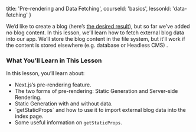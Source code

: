 
  title: 'Pre-rendering and Data Fetching',
  courseId: 'basics',
  lessonId: 'data-fetching'
}

We’d like to create a blog (here’s [the desired result](https://next-learn-starter.now.sh/)), but so far we’ve added no blog content. In this lesson, we’ll learn how to fetch external blog data into our app. We’ll store the blog content in the file system, but it’ll work if the content is stored elsewhere (e.g. database or Headless CMS) .

### What You’ll Learn in This Lesson

In this lesson, you’ll learn about:

- Next.js’s <Link href="/docs/[[...slug]]" as="/docs/basic-features/pages#pre-rendering"><a>pre-rendering</a></Link> feature.
- The two forms of pre-rendering: <Link href="/docs/[[...slug]]" as="/docs/basic-features/pages#static-generation-recommended"><a>Static Generation</a></Link> and <Link href="/docs/[[...slug]]" as="/docs/basic-features/pages#server-side-rendering"><a>Server-side Rendering</a></Link>.
- Static Generation with and without data.
- <Link
    href="/docs/[[...slug]]"
    as="/docs/basic-features/data-fetching#getstaticprops-static-generation"
  >
    <a>`getStaticProps`</a>
  </Link> and how to use it to import external blog data into the index page.
- Some useful information on <Link href="/docs/[[...slug]]" as="/docs/basic-features/data-fetching#getstaticprops-static-generation"><a>`getStaticProps`</a></Link>.

